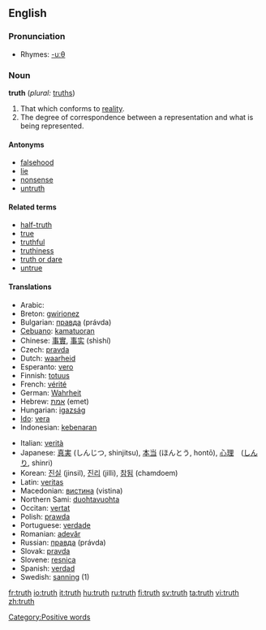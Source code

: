 ==English==

{{rank|around|black|lady|414|truth|turn|hold|cause}}

===Pronunciation===
*Rhymes: [[Rhymes:English:-uːθ|-uːθ]]

===Noun===
'''truth''' (''plural:'' [[truths]])

# That which conforms to [[reality]].
# The degree of correspondence between a representation and what is being represented.

====Antonyms====
*[[falsehood]]
*[[lie]]
*[[nonsense]]
*[[untruth]]

====Related terms====
*[[half-truth]]
*[[true]]
*[[truthful]]
*[[truthiness]]
*[[truth or dare]]
*[[untrue]]

====Translations====
{{top}}
*Arabic: {{ARchar|[[صدق]]}} {{Unicode|(ʂeɖq)}} {{m}}
*Breton: [[gwirionez]] {{f}}
*Bulgarian: [[правда]] (právda) {{f}}
*[[Cebuano]]: [[kamatuoran]]
*Chinese: [[事實]], [[事实]] (shìshí)
*Czech: [[pravda]]
*Dutch: [[waarheid]] {{f}}
*Esperanto: [[vero]]
*Finnish: [[totuus]]
*French: [[vérité]] {{f}}
*German: [[Wahrheit]] {{f}}
*Hebrew: [[אמת]] (emet) {{f}}
*Hungarian: [[igazság]]
*[[Ido]]: [[vera]]
*Indonesian: [[kebenaran]]
{{mid}}
*Italian: [[verità]] {{f}}
*Japanese: [[真実]] (しんじつ, shinjitsu), [[本当]] (ほんとう, hontō), [[心理]]　([[しんり]], shinri)
*Korean: [[진실]] (jinsil), [[진리]] (jilli), [[참됨]] (chamdoem)
*Latin: [[veritas]] {{f}}
*Macedonian: [[вистина]] (vistina) {{f}}
*Northern Sami: [[duohtavuohta]]
*Occitan: [[vertat]] {{f}}
*Polish: [[prawda]] {{f}}
*Portuguese: [[verdade]] {{f}}
*Romanian: [[adevăr]] {{n}}
*Russian: [[правда]] (právda) {{f}}
*Slovak: [[pravda]] {{f}}
*Slovene: [[resnica]] {{f}}
*Spanish: [[verdad]] {{f}}
*Swedish: [[sanning]] (1)
{{bottom}}

[[Category:Positive words]]

[[fr:truth]]
[[io:truth]]
[[it:truth]]
[[hu:truth]]
[[ru:truth]]
[[fi:truth]]
[[sv:truth]]
[[ta:truth]]
[[vi:truth]]
[[zh:truth]]